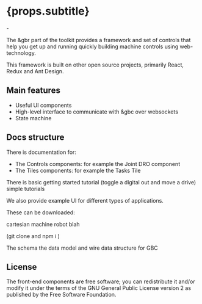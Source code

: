 
# {props.subtitle}

<Tldr>
    -
</Tldr>

The &gbr part of the toolkit provides a framework and set of controls that help you get up and running quickly building machine controls using web-technology.

This framework is built on other open source projects, primarily React, Redux and Ant Design.

## Main features

* Useful UI components
* High-level interface to communicate with &gbc over websockets
* State machine

## Docs structure
There is documentation for:

* The Controls components: <Link to="/docs/ui/controls/JointDro"> for example the Joint DRO component </Link>
* The Tiles components: <Link to="/docs/ui/tiles/TasksTile"> for example the Tasks Tile </Link>

There is basic getting started tutorial (toggle a digital out and move a drive) <Link to="get-started/front-end"> simple tutorials</Link>

We also provide example UI for different types of applications.

These can be downloaded:

cartesian machine
robot
blah

(git clone and npm i )

The schema <Link to="/docs/gbc/schema"> the data model and wire data structure for GBC</Link>

## License

The front-end components are free software; you can redistribute it and/or modify it under the terms of the GNU General Public License version 2 as published by the Free Software Foundation.

